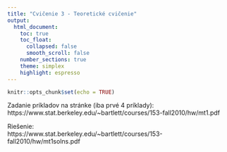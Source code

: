 ```yaml
---
title: "Cvičenie 3 - Teoretické cvičenie"
output:
  html_document:
    toc: true
    toc_float:
      collapsed: false
      smooth_scroll: false
    number_sections: true
    theme: simplex
    highlight: espresso
---
```


```r
knitr::opts_chunk$set(echo = TRUE)
```

Zadanie príkladov na stránke (iba prvé 4 príklady):\
https://www.stat.berkeley.edu/~bartlett/courses/153-fall2010/hw/mt1.pdf

Riešenie:\
https://www.stat.berkeley.edu/~bartlett/courses/153-fall2010/hw/mt1solns.pdf